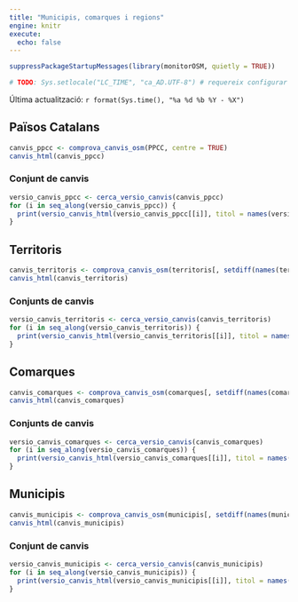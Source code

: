```yaml
---
title: "Municipis, comarques i regions"
engine: knitr
execute:
  echo: false
---
```




```r
suppressPackageStartupMessages(library(monitorOSM, quietly = TRUE))

# TODO: Sys.setlocale("LC_TIME", "ca_AD.UTF-8") # requereix configurar locale a gh action https://github.com/actions/runner-images/issues/762
```

Última actualització: `r format(Sys.time(), "%a %d %b %Y - %X")`

## Països Catalans

```r
canvis_ppcc <- comprova_canvis_osm(PPCC, centre = TRUE)
canvis_html(canvis_ppcc)
```

### Conjunt de canvis

```r
versio_canvis_ppcc <- cerca_versio_canvis(canvis_ppcc)
for (i in seq_along(versio_canvis_ppcc)) {
  print(versio_canvis_html(versio_canvis_ppcc[[i]], titol = names(versio_canvis_ppcc)[i]))
}
```

## Territoris

```r
canvis_territoris <- comprova_canvis_osm(territoris[, setdiff(names(territoris), "regio")], centre = TRUE)
canvis_html(canvis_territoris)
```

### Conjunts de canvis

```r
versio_canvis_territoris <- cerca_versio_canvis(canvis_territoris)
for (i in seq_along(versio_canvis_territoris)) {
  print(versio_canvis_html(versio_canvis_territoris[[i]], titol = names(versio_canvis_territoris)[i]))
}
```

## Comarques

```r
canvis_comarques <- comprova_canvis_osm(comarques[, setdiff(names(comarques), "regio")], centre = TRUE)
canvis_html(canvis_comarques)
```

### Conjunts de canvis

```r
versio_canvis_comarques <- cerca_versio_canvis(canvis_comarques)
for (i in seq_along(versio_canvis_comarques)) {
  print(versio_canvis_html(versio_canvis_comarques[[i]], titol = names(versio_canvis_comarques)[i]))
}
```

## Municipis

```r
canvis_municipis <- comprova_canvis_osm(municipis[, setdiff(names(municipis), c("regio", "comarca"))], centre = TRUE)
canvis_html(canvis_municipis)
```

### Conjunt de canvis

```r
versio_canvis_municipis <- cerca_versio_canvis(canvis_municipis)
for (i in seq_along(versio_canvis_municipis)) {
  print(versio_canvis_html(versio_canvis_municipis[[i]], titol = names(versio_canvis_municipis)[i]))
}
```
